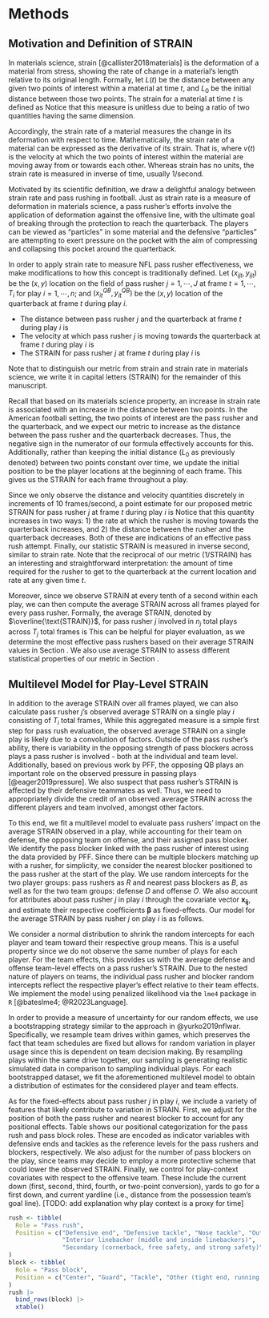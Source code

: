 # Methods {#sec:methods}

## Motivation and Definition of STRAIN {#sec:defn}

In materials science, strain [@callister2018materials] is the deformation of a material from stress, showing the rate of change in a material's length relative to its original length.
Formally, let $L(t)$ be the distance between any given two points of interest within a material at time $t$, and $L_0$ be the initial distance between those two points.
The strain for a material at time $t$ is defined as 
\begin{equation*}
\varepsilon(t)= \frac{L(t) - L_{0}}{L_{0}}.
\end{equation*}
Notice that this measure is unitless due to being a ratio of two quantities having the same dimension.

Accordingly, the strain rate of a material measures the change in its deformation with respect to time.
Mathematically, the strain rate of a material can be expressed as the derivative of its strain.
That is,
\begin{equation*}
\varepsilon'(t) = \frac{d \varepsilon}{dt} = \frac{v(t)}{L_{0}},
\end{equation*}
where $v(t)$ is the velocity at which the two points of interest within the material are moving away from or towards each other.
Whereas strain has no units, the strain rate is measured in inverse of time, usually 1/second.

Motivated by its scientific definition, we draw a delightful analogy between strain rate and pass rushing in football.
Just as strain rate is a measure of deformation in materials science, a pass rusher's efforts involve the application of deformation against the offensive line, with the ultimate goal of breaking through the protection to reach the quarterback.
The players can be viewed as "particles" in some material and the defensive "particles" are attempting to exert pressure on the pocket with the aim of compressing and collapsing this pocket around the quarterback.

In order to apply strain rate to measure NFL pass rusher effectiveness, we make modifications to how this concept is traditionally defined.
Let $(x_{ijt}, y_{ijt})$ be the $(x, y)$ location on the field of pass rusher $j = 1, \cdots, J$ at frame $t = 1, \cdots, T_i$ for play $i = 1, \cdots, n$; and $(x^{QB}_{it}, y^{QB}_{it})$ be the $(x, y)$ location of the quarterback at frame $t$ during play $i$.

*   The distance between pass rusher $j$ and the quarterback at frame $t$ during play $i$ is 
\begin{equation*}
s_{ij}(t) = \sqrt{(x_{ijt} - x^{QB}_{it})^2 + (y_{ijt} - y^{QB}_{it})^2}.
\end{equation*}
*   The velocity at which pass rusher $j$ is moving towards the quarterback at frame $t$ during play $i$ is 
\begin{equation*}
v_{ij}(t) = s'_{ij}(t) = \frac{ds_{ij}(t)}{dt}.
\end{equation*}
*   The STRAIN for pass rusher $j$ at frame $t$ during play $i$ is 
\begin{equation*}
\text{STRAIN}_{ij}(t) = \frac{v_{ij}(t)}{s_{ij}(t)}.
\end{equation*}

Note that to distinguish our metric from strain and strain rate in materials science, we write it in capital letters (STRAIN) for the remainder of this manuscript.

Recall that based on its materials science property, an increase in strain rate is associated with an increase in the distance between two points.
In the American football setting, the two points of interest are the pass rusher and the quarterback, and we expect our metric to increase as the distance between the pass rusher and the quarterback decreases.
Thus, the negative sign in the numerator of our formula effectively accounts for this. 
Additionally, rather than keeping the initial distance ($L_0$ as previously denoted) between two points constant over time, we update the initial position to be the player locations at the beginning of each frame.
This gives us the STRAIN for each frame throughout a play.

Since we only observe the distance and velocity quantities discretely in increments of 10 frames/second, a point estimate for our proposed metric STRAIN for pass rusher $j$ at frame $t$ during play $i$ is 
\begin{equation*}
\widehat{\text{STRAIN}}_{ij}(t) = \cfrac{-\cfrac{s_{ij}(t) - s_{ij}(t - 1)}{0.1}}{s_{ij}(t)}.
\end{equation*}
Notice that this quantity increases in two ways: 1) the rate at which the rusher is moving towards the quarterback increases, and 2) the distance between the rusher and the quarterback decreases.
Both of these are indications of an effective pass rush attempt.
Finally, our statistic STRAIN is measured in inverse second, similar to strain rate.
Note that the reciprocal of our metric (1/STRAIN) has an interesting and straightforward interpretation: the amount of time required for the rusher to get to the quarterback at the current location and rate at any given time $t$.

Moreover, since we observe STRAIN at every tenth of a second within each play, we can then compute the average STRAIN across all frames played for every pass rusher.
Formally, the average STRAIN, denoted by $\overline{\text{STRAIN}}$, for pass rusher $j$ involved in $n_j$ total plays across $T_j$ total frames is
\begin{equation*}
\overline{\text{STRAIN}}_{j} = \frac{1}{T_j} \sum_{t=1}^{T_j} \widehat{\text{STRAIN}}_{j}(t).
\end{equation*}
This can be helpful for player evaluation, as we determine the most effective pass rushers based on their average STRAIN values in Section \ref{sec:strainbar}.
We also use average STRAIN to assess different statistical properties of our metric in Section \ref{sec:statprop}.

## Multilevel Model for Play-Level STRAIN {#sec:multilevel}

<!-- While average STRAIN appears to be positively correlated with pass rusher ability -->

<!-- While average STRAIN is a simple first step for evaluating the pass rush,  -->

In addition to the average STRAIN over all frames played, we can also calculate pass rusher $j$'s observed average STRAIN on a single play $i$ consisting of $T_i$ total frames,
\begin{equation*}
\overline{\text{STRAIN}}_{ij} = \frac{1}{T_i} \sum_{t=1}^{T_i} \widehat{\text{STRAIN}}_{ij}(t).
\end{equation*}
While this aggregated measure is a simple first step for pass rush evaluation, the observed average STRAIN on a single play is likely due to a convolution of factors.
Outside of the pass rusher's ability, there is variability in the opposing strength of pass blockers across plays a pass rusher is involved - both at the individual and team level.
Additionally, based on previous work by PFF, the opposing QB plays an important role on the observed pressure in passing plays [@eager2019pressure]. We also suspect that pass rusher's STRAIN is affected by their defensive teammates as well. 
Thus, we need to appropriately divide the credit of an observed average STRAIN across the different players and team involved, amongst other factors.

To this end, we fit a multilevel model to evaluate pass rushers' impact on the average STRAIN observed in a play, while accounting for their team on defense, the opposing team on offense, and their assigned pass blocker.
We identify the pass blocker linked with the pass rusher of interest using the data provided by PFF.
Since there can be multiple blockers matching up with a rusher, for simplicity, we consider the nearest blocker positioned to the pass rusher at the start of the play.
We use random intercepts for the two player groups: pass rushers as $R$ and nearest pass blockers as $B$, as well as for the two team groups: defense $D$ and offense $O$.
We also account for attributes about pass rusher $j$ in play $i$ through the covariate vector $\mathbf{x_{ij}}$, and estimate their respective coefficients $\boldsymbol \beta$ as fixed-effects. 
Our model for the average STRAIN by pass rusher $j$ on play $i$ is as follows.
\begin{equation*}
\begin{aligned}
\overline{\text{STRAIN}}_{ij} &\sim N(R_{j[i]} + B_{b[ij]} + D_{d[i]} + O_{o[i]} + \mathbf{x_{ij}} \boldsymbol{\beta}, \sigma^2), \text{ for } i = 1, \dots, n \text{ plays} \\
R_{j} &\sim N(\mu_R, \sigma^2_R), \text{ for } j = 1, \cdots, \text{ \# of pass rushers}, \\
B_{b} &\sim N(\mu_B, \sigma^2_B), \text{ for } b = 1, \cdots, \text{ \# of pass blockers}, \\
D_{d} &\sim N(\mu_D, \sigma^2_D), \text{ for } d = 1, \cdots, \text{ \# of defensive teams}, \\
O_{o} &\sim N(\mu_O, \sigma^2_O), \text{ for } o = 1, \cdots, \text{ \# of offensive teams}.
\end{aligned}
\end{equation*}

We consider a normal distribution to shrink the random intercepts for each player and team toward their respective group means.
This is a useful property since we do not observe the same number of plays for each player. 
For the team effects, this provides us with the average defense and offense team-level effects on a pass rusher's STRAIN.
Due to the nested nature of players on teams, the individual pass rusher and blocker random intercepts reflect the respective player's effect relative to their team effects. 
We implement the model using penalized likelihood via the `lme4` package in `R` [@bateslme4; @R2023Language].

In order to provide a measure of uncertainty for our random effects, we use a bootstrapping strategy similar to the approach in @yurko2019nflwar.
Specifically, we resample team drives within games, which preserves the fact that team schedules are fixed but allows for random variation in player usage since this is dependent on team decision making.
By resampling plays within the same drive together, our sampling is generating realistic simulated data in comparison to sampling individual plays.
For each bootstrapped dataset, we fit the aforementioned multilevel model to obtain a distribution of estimates for the considered player and team effects.

As for the fixed-effects about pass rusher $j$ in play $i$, we include a variety of features that likely contribute to variation in STRAIN.
First, we adjust for the position of both the pass rusher and nearest blocker to account for any positional effects.
Table \ref{tab:pos} shows our positional categorization for the pass rush and pass block roles.
These are encoded as indicator variables with defensive ends and tackles as the reference levels for the pass rushers and blockers, respectively.
We also adjust for the number of pass blockers on the play, since teams may decide to employ a more protective scheme that could lower the observed STRAIN.
Finally, we control for play-context covariates with respect to the offensive team.
These include the current down (first, second, third, fourth, or two-point conversion), yards to go for a first down, and current yardline (i.e., distance from the possession team's goal line).
[TODO: add explanation why play context is a proxy for time]

<!-- Finally, we also adjust for the length of the play (i.e., the elapsed time between the ball snap and a quarterback event). We expect a longer display to display lower STRAIN since this would indicate a quarterback has more time to throw the ball. NEED TO THINK ABOUT THIS MORE.... -->

<!-- Additionally, we obtain interval estimates for the player-level random intercepts via parametric bootstrapping of 10,000 samples with the `merTools` package [@knowlesmerTools; @gelman2006data]. -->

\begin{table}
\caption{Position groupings for pass rushers and blockers. \label{tab:pos}}
\centering
\begin{tabular}{ll}
\hline
Role & Position \\ 
\hline
Pass rush & Defensive end \\ 
Pass rush & Defensive tackle \\ 
Pass rush & Nose tackle \\ 
Pass rush & Outside linebacker \\ 
Pass rush & Interior linebacker (middle linebacker, inside linebacker) \\ 
Pass rush & Secondary (cornerback, free safety, strong safety) \\
\hline
Pass block & Center \\ 
Pass block & Guard \\ 
Pass block & Tackle \\ 
Pass block & Other (tight end, running back, fullback, wide receiver) \\ 
\hline
\end{tabular}
\end{table}

```r
rush <- tibble(
  Role = "Pass rush",
  Position = c("Defensive end", "Defensive tackle", "Nose tackle", "Outside linebacker",
               "Interior linebacker (middle and inside linebackers)", 
               "Secondary (cornerback, free safety, and strong safety)")
)
block <- tibble(
  Role = "Pass block",
  Position = c("Center", "Guard", "Tackle", "Other (tight end, running back, fullback, wide receiver)")
)
rush |> 
  bind_rows(block) |> 
  xtable()
```
